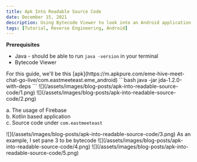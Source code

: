 ```yaml
---
title: Apk Into Readable Source Code
date: December 15, 2021
description: Using Bytecode Viewer to look into an Android application's source code
tags: [Tutorial, Reverse Engineering, Android]
---
```


**Prerequisites**

* Java - should be able to run `java -version` in your terminal
* Bytecode Viewer

<MarkdownStep number={1} title='Download the jar for Bytecode Viewer located at this link: [page](https://github.com/Konloch/bytecode-viewer/releases)'/>

<MarkdownStep number={2} title='Use a site like apkpure.com to download the apk you want to look into'/>
For this guide, we'll be this [apk](https://m.apkpure.com/eme-hive-meet-chat-go-live/com.eastmeeteast.eme_android)

<MarkdownStep number={3} title='Open Bytecode Viewer using the following command'/>
```bash
java -jar jda-1.2.0-with-deps
```

<MarkdownStep number={4} title='You should see the application open up, with an option to drag a .jar file into the top left window'/>
  ![](/assets/images/blog-posts/apk-into-readable-source-code/1.png)

<MarkdownStep number={5} title='Drag in the apk downloaded in step 2'/>

<MarkdownStep number={6} title='You should see the source code after the application has processed the apk '/>
  ![](/assets/images/blog-posts/apk-into-readable-source-code/2.png)

<MarkdownStep number={7} title='Looking through we can see several things about this application'/>

a. The usage of Firebase  
b. Kotlin based application  
c. Source code under `com.eastmeeteast`  

<MarkdownStep number={8} title='Looking at one .class file, we can see the implementation. Example shown below is for `com.eastmeeteast.api.servicemodule.CommunitiesModule.class`'/>
 ![](/assets/images/blog-posts/apk-into-readable-source-code/3.png)

<MarkdownStep number={9} title='You can change which disassembler/decompiler you use to view .class files under `View > Pane 1 OR Pane 2 OR Pane 3`'/>
As an example, I set pane 3 to be bytecode
![](/assets/images/blog-posts/apk-into-readable-source-code/4.png)

<MarkdownStep number={10} title='Hit the Refresh button under Workspace window and you should see the pane changed to whatever you wanted to view the code in'/>
![](/assets/images/blog-posts/apk-into-readable-source-code/5.png)
